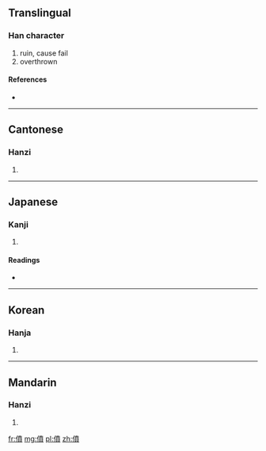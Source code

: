 {{also|偾}}
==Translingual==

===Han character===
{{Han char|rn=9|rad=人|as=12|sn=14|four=2428<sub>6</sub>|canj=人十廿金 (OJTC)}}

# ruin, cause fail
# overthrown

====References====
* {{Han ref|kx=0117.160|dkj=01119|dj=0249.020|hdz=10216.140|uh=50E8|ud=20712|bh=E0F3|bd=57587}}

----

==Cantonese==

===Hanzi===
{{yue-hanzi|jyut=|y=fan5|sim=偾}}

# {{defn|lang=yue|sort=人12}}

----

==Japanese==

===Kanji===
{{ja-kanji|grade=|rs=人12}}

# {{defn|lang=ja|sort=人12}}

====Readings====
* {{ja-readings|on=[[ふん]] (fun), [[ほん]] (hon)|kun=[[たおれる]] (taoreru), [[おちる]] (ochiru), [[やぶる]] (yaburu)}}

----

==Korean==

===Hanja===
{{ko-hanja|hangeul=분|rv=bun|mr=pun}}

# {{defn|lang=ko|sort=人12}}

----

==Mandarin==

===Hanzi===
{{cmn-hanzi|sim=偾|pin=[[fèn]] ([[fen4]])|wg=fen<sup>4</sup>}}

# {{defn|lang=cmn|sort=人12}}

[[fr:僨]]
[[mg:僨]]
[[pl:僨]]
[[zh:僨]]